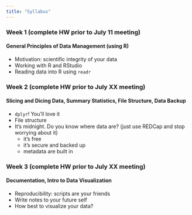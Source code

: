 ```yaml
---
title: "Syllabus"
---
```


### Week 1 (complete HW prior to July 11 meeting)

#### General Principles of Data Management (using R)

- Motivation: scientific integrity of your data
- Working with R and RStudio
- Reading data into R using `readr`


### Week 2 (complete HW prior to July XX meeting)

#### Slicing and Dicing Data, Summary Statistics, File Structure, Data Backup

- `dplyr`! You'll love it
- File structure
- It's midnight. Do you know where data are? (just use REDCap and stop worrying about it)
     - it's free
     - it's secure and backed up
     - metadata are built in


### Week 3 (complete HW prior to July XX meeting)

#### Documentation, Intro to Data Visualization

- Reproducibility: scripts are your friends
- Write notes to your future self
- How best to visualize your data?




